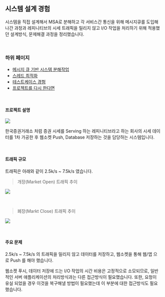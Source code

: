 ## 시스템 설계 경험

시스템을 직접 설계해서 MSA로 분해하고 각 서비스간 통신을 위해 메시지큐를 도입해나간 과정과 레피니티브의 시세 트래픽을 밀리지 않고 I/O 작업을 처리하기 위해 적용했던 설계방식, 문제해결 과정을 정리했습니다.<br/>

<br/>

### 하위 페이지
- [메시지 큐 기반 시스템 분해작업](/architecture-experience/message-queue-usage)
- [스레드 최적화](/architecture-experience/consumer-thread-optimization)
- [테스트케이스 경험](/architecture-experience/test-case-experience)
- [프로젝트를 다시 한다면](/architecture-experience/if-project-again)

<br/>

#### 프로젝트 설명

![](./img/intro/comm.png)

한국증권거래소 처럼 증권 시세를 Serving 하는 레피니티브라고 하는 회사의 시세 데이터를 1차 가공한 후 웹소켓 Push, Database 저장하는 것을 담당하는 시스템입니다.<br/>

<br/>



#### 트래픽 규모

트래픽은 아래와 같이 2.5k/s \~ 7.5k/s 였습니다.<br/>

> 개장(Market Open) 트래픽 추이 

![](./img/intro/MARKET-OPEN-AROUND.png)

<br/>



> 폐장(Markt Close) 트래픽 추이

![](./img/intro/MARKET-CLOSE-AROUND.png)

<br/>



#### 주요 문제

2.5k/s \~ 7.5k/s 의 트래픽을 밀리지 않고 데이터를 저장하고, 웹소켓을 통해 웹/앱 으로 Push 를 해야 했습니다.<br/>

웹소켓 푸시, 데이터 저장에 드는 I/O 작업의 시간 비용은 고정적으로 소모되므로, 일반적인 서버 애플리케이션의 처리방식과는 다른 접근방식이 필요했습니다. 또한, 요청이 유실 되었을 경우 이것을 복구해낼 방법이 필요했는데 이 부분에 대한 접근방식도 필요했습니다.<br/>

<br/>